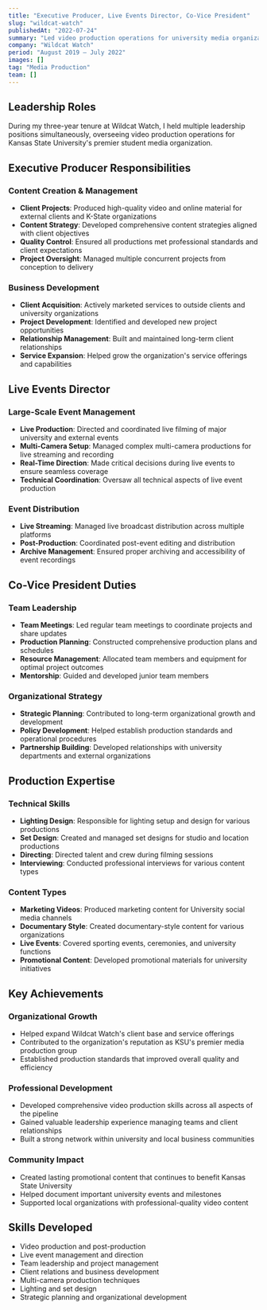 ```yaml
---
title: "Executive Producer, Live Events Director, Co-Vice President"
slug: "wildcat-watch"
publishedAt: "2022-07-24"
summary: "Led video production operations for university media organization, managing large-scale events and creating content for clients and Kansas State University"
company: "Wildcat Watch"
period: "August 2019 – July 2022"
images: []
tag: "Media Production"
team: []
---
```


## Leadership Roles

During my three-year tenure at Wildcat Watch, I held multiple leadership positions simultaneously, overseeing video production operations for Kansas State University's premier student media organization.

## Executive Producer Responsibilities

### Content Creation & Management
- **Client Projects**: Produced high-quality video and online material for external clients and K-State organizations
- **Content Strategy**: Developed comprehensive content strategies aligned with client objectives
- **Quality Control**: Ensured all productions met professional standards and client expectations
- **Project Oversight**: Managed multiple concurrent projects from conception to delivery

### Business Development
- **Client Acquisition**: Actively marketed services to outside clients and university organizations
- **Project Development**: Identified and developed new project opportunities
- **Relationship Management**: Built and maintained long-term client relationships
- **Service Expansion**: Helped grow the organization's service offerings and capabilities

## Live Events Director

### Large-Scale Event Management
- **Live Production**: Directed and coordinated live filming of major university and external events
- **Multi-Camera Setup**: Managed complex multi-camera productions for live streaming and recording
- **Real-Time Direction**: Made critical decisions during live events to ensure seamless coverage
- **Technical Coordination**: Oversaw all technical aspects of live event production

### Event Distribution
- **Live Streaming**: Managed live broadcast distribution across multiple platforms
- **Post-Production**: Coordinated post-event editing and distribution
- **Archive Management**: Ensured proper archiving and accessibility of event recordings

## Co-Vice President Duties

### Team Leadership
- **Team Meetings**: Led regular team meetings to coordinate projects and share updates
- **Production Planning**: Constructed comprehensive production plans and schedules
- **Resource Management**: Allocated team members and equipment for optimal project outcomes
- **Mentorship**: Guided and developed junior team members

### Organizational Strategy
- **Strategic Planning**: Contributed to long-term organizational growth and development
- **Policy Development**: Helped establish production standards and operational procedures
- **Partnership Building**: Developed relationships with university departments and external organizations

## Production Expertise

### Technical Skills
- **Lighting Design**: Responsible for lighting setup and design for various productions
- **Set Design**: Created and managed set designs for studio and location productions
- **Directing**: Directed talent and crew during filming sessions
- **Interviewing**: Conducted professional interviews for various content types

### Content Types
- **Marketing Videos**: Produced marketing content for University social media channels
- **Documentary Style**: Created documentary-style content for various organizations
- **Live Events**: Covered sporting events, ceremonies, and university functions
- **Promotional Content**: Developed promotional materials for university initiatives

## Key Achievements

### Organizational Growth
- Helped expand Wildcat Watch's client base and service offerings
- Contributed to the organization's reputation as KSU's premier media production group
- Established production standards that improved overall quality and efficiency

### Professional Development
- Developed comprehensive video production skills across all aspects of the pipeline
- Gained valuable leadership experience managing teams and client relationships
- Built a strong network within university and local business communities

### Community Impact
- Created lasting promotional content that continues to benefit Kansas State University
- Helped document important university events and milestones
- Supported local organizations with professional-quality video content

## Skills Developed

- Video production and post-production
- Live event management and direction
- Team leadership and project management
- Client relations and business development
- Multi-camera production techniques
- Lighting and set design
- Strategic planning and organizational development 